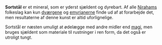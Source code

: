 {{title:Sortstål}}
{{author:Laura Holmegaard}}
{{timestamp:2009-10-28T14:51:36Z}}
{{copyright:Sortstål}}
'''Sortstål''' er et mineral, som er yderst sjældent og dyrebart. Af alle [[Niraham|Nirahams]] folkeslag kan kun [[dværg|dværgene]] og [[emyrianer|emyrianerne]] finde ud af at forarbejde det, men resultaterne af denne kunst er altid uforlignelige.

Sortstål er næsten umuligt at ødelægge med andre midler end [[magi]], men bruges sjældent som materiale til rustninger i ren form, da det også er utroligt tungt.